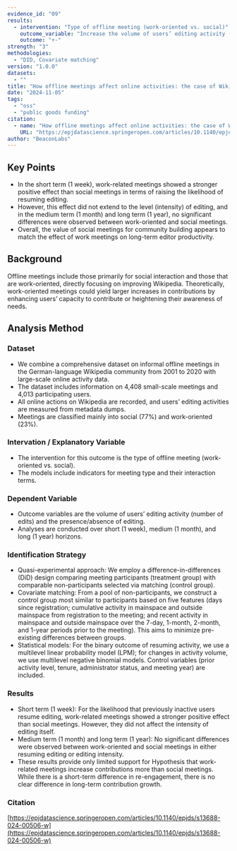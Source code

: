 ```yaml
---
evidence_id: "09"
results:
  - intervention: "Type of offline meeting (work-oriented vs. social)"
    outcome_variable: "Increase the volume of users’ editing activity (number of edits) and the posibility of presence of editing"
    outcome: "+-"
strength: "3"
methodologies:
  - "DID, Covariate matching"
version: "1.0.0"
datasets:
  - ""
title: "How offline meetings affect online activities: the case of Wikipedia"
date: "2024-11-05"
tags:
  - "oss"
  - "public goods funding"
citation:
  - name: "How offline meetings affect online activities: the case of Wikipedia"
    URL: "https://epjdatascience.springeropen.com/articles/10.1140/epjds/s13688-024-00506-w"
author: "BeaconLabs"
---
```


## Key Points

- In the short term (1 week), work-related meetings showed a stronger positive effect than social meetings in terms of raising the likelihood of resuming editing.
- However, this effect did not extend to the level (intensity) of editing, and in the medium term (1 month) and long term (1 year), no significant differences were observed between work-oriented and social meetings.
- Overall, the value of social meetings for community building appears to match the effect of work meetings on long-term editor productivity.

## Background

Offline meetings include those primarily for social interaction and those that are work-oriented, directly focusing on improving Wikipedia. Theoretically, work-oriented meetings could yield larger increases in contributions by enhancing users’ capacity to contribute or heightening their awareness of needs.

## Analysis Method

### Dataset

- We combine a comprehensive dataset on informal offline meetings in the German-language Wikipedia community from 2001 to 2020 with large-scale online activity data.
- The dataset includes information on 4,408 small-scale meetings and 4,013 participating users.
- All online actions on Wikipedia are recorded, and users’ editing activities are measured from metadata dumps.
- Meetings are classified mainly into social (77%) and work-oriented (23%).

### Intervation / Explanatory Variable

- The intervention for this outcome is the type of offline meeting (work-oriented vs. social).
- The models include indicators for meeting type and their interaction terms.

### Dependent Variable

- Outcome variables are the volume of users’ editing activity (number of edits) and the presence/absence of editing.
- Analyses are conducted over short (1 week), medium (1 month), and long (1 year) horizons.

### Identification Strategy

- Quasi-experimental approach: We employ a difference-in-differences (DiD) design comparing meeting participants (treatment group) with comparable non-participants selected via matching (control group).
- Covariate matching: From a pool of non-participants, we construct a control group most similar to participants based on five features (days since registration; cumulative activity in mainspace and outside mainspace from registration to the meeting; and recent activity in mainspace and outside mainspace over the 7-day, 1-month, 2-month, and 1-year periods prior to the meeting). This aims to minimize pre-existing differences between groups.
- Statistical models: For the binary outcome of resuming activity, we use a multilevel linear probability model (LPM); for changes in activity volume, we use multilevel negative binomial models. Control variables (prior activity level, tenure, administrator status, and meeting year) are included.

### Results

- Short term (1 week): For the likelihood that previously inactive users resume editing, work-related meetings showed a stronger positive effect than social meetings. However, they did not affect the intensity of editing itself.
- Medium term (1 month) and long term (1 year): No significant differences were observed between work-oriented and social meetings in either resuming editing or editing intensity.
- These results provide only limited support for Hypothesis that work-related meetings increase contributions more than social meetings. While there is a short-term difference in re-engagement, there is no clear difference in long-term contribution growth.

### Citation

[https://epjdatascience.springeropen.com/articles/10.1140/epjds/s13688-024-00506-w](https://epjdatascience.springeropen.com/articles/10.1140/epjds/s13688-024-00506-w)
